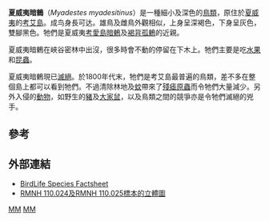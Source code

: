 {{speciesbox
| image = Phaeornis myadestina Stejn, Bishop Museum, Honolulu.JPG
| status = EX
| status_system = IUCN3.1
| status_ref = <ref>{{cite iucn|url=https://www.iucnredlist.org/details/22708559/0 |title=''Myadestes myadestinus'' |author=BirdLife International |author-link=BirdLife International |year=2012 |access-date=26 November 2013|ref=harv}}</ref>
| extinct = 1989
| genus = Myadestes
| species = myadestinus
| authority = ([[Leonhard_Hess_Stejneger|Stejneger]], 1887)
| synonyms = 
}}
'''夏威夷暗鶇'''（''Myadestes myadesitinus''）是一種細小及深色的[[鳥類|鳥類]]，原住於[[夏威夷|夏威夷]]的[[考艾島|考艾島]]。成鸟身長可达{{convert|8|in|cm}}。雄鳥及雌鳥外觀相似，上身呈深褐色，下身呈灰色，雙腳黑色。牠們是夏威夷[[考愛島暗鶇|考愛島暗鶇]]及[[褐背孤鶇|褐背孤鶇]]的近親。

夏威夷暗鶇在峽谷密林中出沒，很多時會不動的停留在下木上。牠們主要是吃[[水果|水果]]和[[昆蟲|昆蟲]]。

夏威夷暗鶇現已[[滅絕|滅絕]]。於1800年代末，牠們是考艾島最普遍的鳥類，差不多在整個島上都可以看到牠們。不過清除林地及[[蚊|蚊]]帶來了[[殘瘧原蟲|殘瘧原蟲]]而令牠們大量減少。另外入侵的[[動物|動物]]，如野生的[[豬|豬]]及[[大家鼠|大家鼠]]，以及鳥類之間的競爭亦是令牠們滅絕的兇手。

== 參考 ==
{{reflist}}

== 外部連結 ==
* [http://www.birdlife.org/datazone/species/index.html?action=SpcHTMDetails.asp&sid=6347&m=0 BirdLife Species Factsheet] {{Wayback|url=http://www.birdlife.org/datazone/species/index.html?action=SpcHTMDetails.asp&sid=6347&m=0 |date=20081201115807 }}
* [https://web.archive.org/web/20110607235735/http://nlbif.eti.uva.nl/naturalis/detail?lang=uk&id=22 RMNH 110.024及RMNH 110.025標本的立體圖]
{{Taxonbar|from=Q1042042}}

[[Category:IUCN紅色名錄絕滅物種|MM]]
[[Category:鸫亚科|MM]]